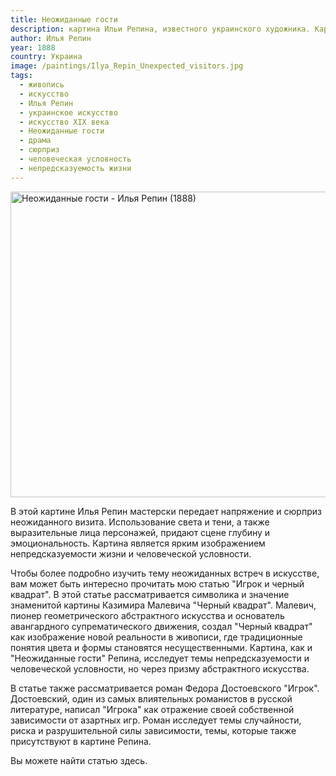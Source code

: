 ```yaml
---
title: Неожиданные гости
description: картина Ильи Репина, известного украинского художника. Картина, сюжет которой разворачивается в сельском украинском доме, изображает драматическую встречу жителей с их неожиданными гостями. Мастерское использование Репиным света и тени, в сочетании с выразительными лицами персонажей, создает сцену, наполненную напряжением и сюрпризом. Картина является глубоким исследованием человеческой условности, подчеркивая темы сюрприза, напряжения и непредсказуемости жизни. Она служит мощной визуальной метафорой для неожиданных поворотов, которые может принять жизнь, что делает ее значимым произведением в области искусства XIX века.
author: Илья Репин
year: 1888
country: Украина
image: /paintings/Ilya_Repin_Unexpected_visitors.jpg
tags:
  - живопись
  - искусство
  - Илья Репин
  - украинское искусство
  - искусство XIX века
  - Неожиданные гости
  - драма
  - сюрприз
  - человеческая условность
  - непредсказуемость жизни
---
```


<Image className="w-full" width="1080" height="489" src="/paintings/Ilya_Repin_Unexpected_visitors.jpg"
       alt="Неожиданные гости - Илья Репин (1888)"
       caption="Неожиданные гости - Илья Репин (1888)"/>

В этой картине Илья Репин мастерски передает напряжение и сюрприз неожиданного визита. Использование света и тени, а также выразительные лица персонажей, придают сцене глубину и эмоциональность. Картина является ярким изображением непредсказуемости жизни и человеческой условности.

Чтобы более подробно изучить тему неожиданных встреч в искусстве, вам может быть интересно прочитать мою статью "Игрок и черный квадрат". В этой статье рассматривается символика и значение знаменитой картины Казимира Малевича "Черный квадрат". Малевич, пионер геометрического абстрактного искусства и основатель авангардного супрематического движения, создал "Черный квадрат" как изображение новой реальности в живописи, где традиционные понятия цвета и формы становятся несущественными. Картина, как и "Неожиданные гости" Репина, исследует темы непредсказуемости и человеческой условности, но через призму абстрактного искусства.

В статье также рассматривается роман Федора Достоевского "Игрок". Достоевский, один из самых влиятельных романистов в русской литературе, написал "Игрока" как отражение своей собственной зависимости от азартных игр. Роман исследует темы случайности, риска и разрушительной силы зависимости, темы, которые также присутствуют в картине Репина.

Вы можете найти статью <Link href="/posts/the-gambler-and-the-black-square">здесь</Link>.
